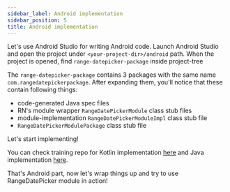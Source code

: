 ```yaml
---
sidebar_label: Android implementation
sidebar_position: 5
title: Android implementation
---
```




Let's use Android Studio for writing Android code. Launch Android Studio and open the project under `<your-project-dir>/android` path.
When the project is opened, find `range-datepicker-package` inside project-tree

The `range-datepicker-package` contains 3 packages with the same name `com.rangedatepickerpackage`. After expanding them, you'll notice that these contain following things:

- code-generated Java spec files
- RN's module wrapper `RangeDatePickerModule` class stub files
- module-implementation `RangeDatePickerModuleImpl` class stub file
- `RangeDatePickerModulePackage` class stub file

Let's start implementing!

<Tabs groupId="android_lang">
<TabItem value="kotlin" label="Kotlin">

<AndroidKotlinImpl />

</TabItem>
<TabItem value="java" label="Java">

<AndroidJavaImpl />

</TabItem>
</Tabs>

You can check training repo for Kotlin implementation [here](https://r.mtdv.me/FtXpuO4X9f) and Java implementation [here](https://r.mtdv.me/FtXpuO4X9f).

That's Android part, now let's wrap things up and try to use RangeDatePicker module in action!
